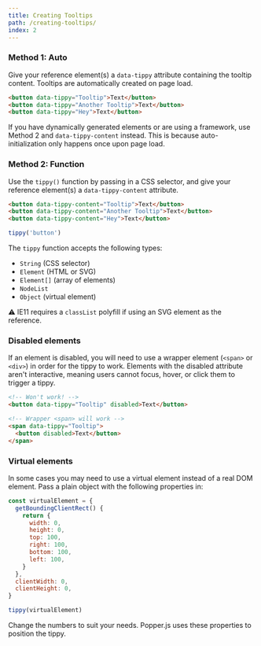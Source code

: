 ```yaml
---
title: Creating Tooltips
path: /creating-tooltips/
index: 2
---
```



### Method 1: Auto

Give your reference element(s) a `data-tippy` attribute containing the tooltip
content. Tooltips are automatically created on page load.

```html
<button data-tippy="Tooltip">Text</button>
<button data-tippy="Another Tooltip">Text</button>
<button data-tippy="Hey">Text</button>
```

If you have dynamically generated elements or are using a framework, use Method
2 and `data-tippy-content` instead. This is because auto-initialization only
happens once upon page load.

### Method 2: Function

Use the `tippy()` function by passing in a CSS selector, and give your reference
element(s) a `data-tippy-content` attribute.

```html
<button data-tippy-content="Tooltip">Text</button>
<button data-tippy-content="Another Tooltip">Text</button>
<button data-tippy-content="Hey">Text</button>
```

```js
tippy('button')
```

The `tippy` function accepts the following types:

- `String` (CSS selector)
- `Element` (HTML or SVG)
- `Element[]` (array of elements)
- `NodeList`
- `Object` (virtual element)

⚠️ IE11 requires a `classList` polyfill if using an SVG element as the
reference.

### Disabled elements

If an element is disabled, you will need to use a wrapper element (`<span>` or
`<div>`) in order for the tippy to work. Elements with the disabled attribute
aren't interactive, meaning users cannot focus, hover, or click them to trigger
a tippy.

<!-- prettier-ignore -->
```html
<!-- Won't work! -->
<button data-tippy="Tooltip" disabled>Text</button>

<!-- Wrapper <span> will work -->
<span data-tippy="Tooltip">
  <button disabled>Text</button>
</span>
```

### Virtual elements

In some cases you may need to use a virtual element instead of a real DOM
element. Pass a plain object with the following properties in:

```js
const virtualElement = {
  getBoundingClientRect() {
    return {
      width: 0,
      height: 0,
      top: 100,
      right: 100,
      bottom: 100,
      left: 100,
    }
  },
  clientWidth: 0,
  clientHeight: 0,
}

tippy(virtualElement)
```

Change the numbers to suit your needs. Popper.js uses these properties to
position the tippy.
